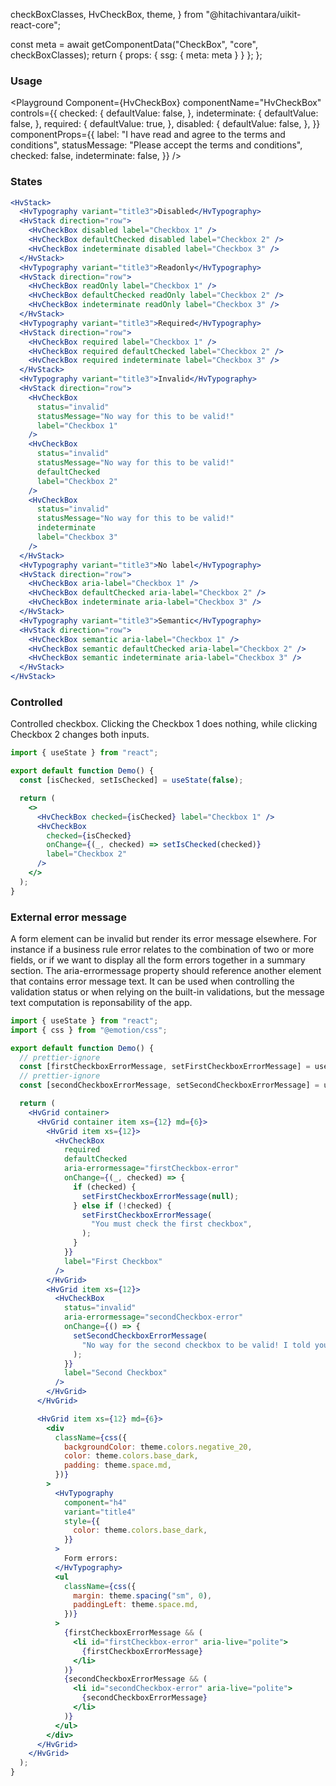   checkBoxClasses,
  HvCheckBox,
  theme,
} from "@hitachivantara/uikit-react-core";




  const meta = await getComponentData("CheckBox", "core", checkBoxClasses);
  return { props: { ssg: { meta: meta } } };
};

<Description />

<Page>

### Usage

<Playground
  Component={HvCheckBox}
  componentName="HvCheckBox"
  controls={{
    checked: {
      defaultValue: false,
    },
    indeterminate: {
      defaultValue: false,
    },
    required: {
      defaultValue: true,
    },
    disabled: {
      defaultValue: false,
    },
  }}
  componentProps={{
    label: "I have read and agree to the terms and conditions",
    statusMessage: "Please accept the terms and conditions",
    checked: false,
    indeterminate: false,
  }}
/>

### States

```jsx live
<HvStack>
  <HvTypography variant="title3">Disabled</HvTypography>
  <HvStack direction="row">
    <HvCheckBox disabled label="Checkbox 1" />
    <HvCheckBox defaultChecked disabled label="Checkbox 2" />
    <HvCheckBox indeterminate disabled label="Checkbox 3" />
  </HvStack>
  <HvTypography variant="title3">Readonly</HvTypography>
  <HvStack direction="row">
    <HvCheckBox readOnly label="Checkbox 1" />
    <HvCheckBox defaultChecked readOnly label="Checkbox 2" />
    <HvCheckBox indeterminate readOnly label="Checkbox 3" />
  </HvStack>
  <HvTypography variant="title3">Required</HvTypography>
  <HvStack direction="row">
    <HvCheckBox required label="Checkbox 1" />
    <HvCheckBox required defaultChecked label="Checkbox 2" />
    <HvCheckBox required indeterminate label="Checkbox 3" />
  </HvStack>
  <HvTypography variant="title3">Invalid</HvTypography>
  <HvStack direction="row">
    <HvCheckBox
      status="invalid"
      statusMessage="No way for this to be valid!"
      label="Checkbox 1"
    />
    <HvCheckBox
      status="invalid"
      statusMessage="No way for this to be valid!"
      defaultChecked
      label="Checkbox 2"
    />
    <HvCheckBox
      status="invalid"
      statusMessage="No way for this to be valid!"
      indeterminate
      label="Checkbox 3"
    />
  </HvStack>
  <HvTypography variant="title3">No label</HvTypography>
  <HvStack direction="row">
    <HvCheckBox aria-label="Checkbox 1" />
    <HvCheckBox defaultChecked aria-label="Checkbox 2" />
    <HvCheckBox indeterminate aria-label="Checkbox 3" />
  </HvStack>
  <HvTypography variant="title3">Semantic</HvTypography>
  <HvStack direction="row">
    <HvCheckBox semantic aria-label="Checkbox 1" />
    <HvCheckBox semantic defaultChecked aria-label="Checkbox 2" />
    <HvCheckBox semantic indeterminate aria-label="Checkbox 3" />
  </HvStack>
</HvStack>
```

### Controlled

Controlled checkbox. Clicking the Checkbox 1 does nothing, while clicking Checkbox 2 changes both inputs.

```jsx live
import { useState } from "react";

export default function Demo() {
  const [isChecked, setIsChecked] = useState(false);

  return (
    <>
      <HvCheckBox checked={isChecked} label="Checkbox 1" />
      <HvCheckBox
        checked={isChecked}
        onChange={(_, checked) => setIsChecked(checked)}
        label="Checkbox 2"
      />
    </>
  );
}
```

### External error message

A form element can be invalid but render its error message elsewhere. For instance if a business rule error relates to the combination of two or more fields, or if we want to display all the form errors together in a summary section. The aria-errormessage property should reference another element that contains error message text. It can be used when controlling the validation status or when relying on the built-in validations, but the message text computation is reponsability of the app.

```jsx live
import { useState } from "react";
import { css } from "@emotion/css";

export default function Demo() {
  // prettier-ignore
  const [firstCheckboxErrorMessage, setFirstCheckboxErrorMessage] = useState<string | null>(null);
  // prettier-ignore
  const [secondCheckboxErrorMessage, setSecondCheckboxErrorMessage] = useState<string | null>("No way for the second checkbox to be valid!");

  return (
    <HvGrid container>
      <HvGrid container item xs={12} md={6}>
        <HvGrid item xs={12}>
          <HvCheckBox
            required
            defaultChecked
            aria-errormessage="firstCheckbox-error"
            onChange={(_, checked) => {
              if (checked) {
                setFirstCheckboxErrorMessage(null);
              } else if (!checked) {
                setFirstCheckboxErrorMessage(
                  "You must check the first checkbox",
                );
              }
            }}
            label="First Checkbox"
          />
        </HvGrid>
        <HvGrid item xs={12}>
          <HvCheckBox
            status="invalid"
            aria-errormessage="secondCheckbox-error"
            onChange={() => {
              setSecondCheckboxErrorMessage(
                "No way for the second checkbox to be valid! I told you!",
              );
            }}
            label="Second Checkbox"
          />
        </HvGrid>
      </HvGrid>

      <HvGrid item xs={12} md={6}>
        <div
          className={css({
            backgroundColor: theme.colors.negative_20,
            color: theme.colors.base_dark,
            padding: theme.space.md,
          })}
        >
          <HvTypography
            component="h4"
            variant="title4"
            style={{
              color: theme.colors.base_dark,
            }}
          >
            Form errors:
          </HvTypography>
          <ul
            className={css({
              margin: theme.spacing("sm", 0),
              paddingLeft: theme.space.md,
            })}
          >
            {firstCheckboxErrorMessage && (
              <li id="firstCheckbox-error" aria-live="polite">
                {firstCheckboxErrorMessage}
              </li>
            )}
            {secondCheckboxErrorMessage && (
              <li id="secondCheckbox-error" aria-live="polite">
                {secondCheckboxErrorMessage}
              </li>
            )}
          </ul>
        </div>
      </HvGrid>
    </HvGrid>
  );
}
```

</Page>
